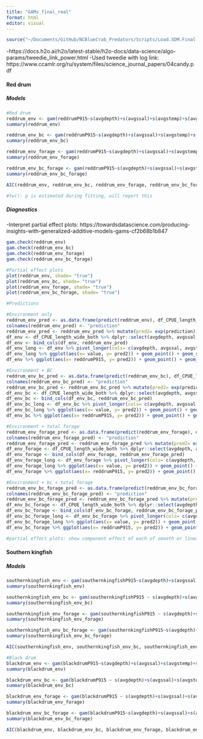 ```yaml
---
title: "GAMs_final_real"
format: html
editor: visual
---
```


```r
source("~/Documents/GitHub/NCBlueCrab_Predators/Scripts/Load.SDM.Final.R")
```

-https://docs.h2o.ai/h2o/latest-stable/h2o-docs/data-science/algo-params/tweedie_link_power.html -Used tweedie with log link: https://www.ccamlr.org/ru/system/files/science_journal_papers/04candy.pdf

#### Red drum

##### Models

```r
#Red drum 
reddrum_env <- gam(reddrumP915~s(avgdepth)+s(avgssal)+s(avgstemp)+s(avgsdo)+s(SAVkm)+s(NoFishRest)+factor(Yearfactor), family= tw(link= "log",), data=df_CPUE_length_wide_both)
summary(reddrum_env)

reddrum_env_bc <- gam(reddrumP915~s(avgdepth)+s(avgssal)+s(avgstemp)+s(avgsdo)+s(SAVkm)+s(NoFishRest)+factor(Yearfactor) + s(smallbluecrabP120), family= tw(link= "log"), data=df_CPUE_length_wide_both)
summary(reddrum_env_bc)

reddrum_env_forage <- gam(reddrumP915~s(avgdepth)+s(avgssal)+s(avgstemp)+s(avgsdo)+s(SAVkm)+s(NoFishRest)+factor(Yearfactor) + s(reddrumP915forageP915) + s(reddrumP915forageP120), family= tw(link= "log"), data=df_CPUE_length_wide_both)
summary(reddrum_env_forage)

reddrum_env_bc_forage <- gam(reddrumP915~s(avgdepth)+s(avgssal)+s(avgstemp) + s(avgsdo)+s(SAVkm)+s(NoFishRest)+factor(Yearfactor) + s(reddrumP915forageP120) + s(reddrumP915forageP915) + s(smallbluecrabP120), family= tw(link= "log"),  data=df_CPUE_length_wide_both)
summary(reddrum_env_bc_forage)

AIC(reddrum_env, reddrum_env_bc, reddrum_env_forage, reddrum_env_bc_forage) %>% arrange(AIC)

#tw(): p is estimated during fitting, will report this 
```

##### Diagnostics

-Interpret partial effect plots: https://towardsdatascience.com/producing-insights-with-generalized-additive-models-gams-cf2b68b1b847

```r
gam.check(reddrum_env)
gam.check(reddrum_env_bc)
gam.check(reddrum_env_forage)
gam.check(reddrum_env_bc_forage)

#Partial effect plots
plot(reddrum_env, shade= "true") 
plot(reddrum_env_bc, shade= "true") 
plot(reddrum_env_forage, shade= "true") 
plot(reddrum_env_bc_forage, shade= "true") 

#Predictions 

#Environment only 
reddrum_env_pred <- as.data.frame(predict(reddrum_env), df_CPUE_length_wide_both, type= "response")
colnames(reddrum_env_pred) <- "prediction"
reddrum_env_pred <- reddrum_env_pred %>% mutate(pred2= exp(prediction)) #get predictions on correct scale 
df_env <- df_CPUE_length_wide_both %>% dplyr::select(avgdepth, avgssal, avgstemp, avgsdo, SAVkm, NoFishRest, Yearfactor, reddrumP915)
df_env <- bind_cols(df_env, reddrum_env_pred)
df_env_long <- df_env %>% pivot_longer(cols= c(avgdepth, avgssal, avgstemp, avgsdo, SAVkm, NoFishRest, reddrumP915), names_to= "predictor")
df_env_long %>% ggplot(aes(x= value, y= pred2)) + geom_point() + geom_smooth(loess=TRUE) + facet_wrap(~predictor, scales= "free") + standard_theme + ylab("Predicted red drum CPUE")
df_env %>% ggplot(aes(x= reddrumP915, y= pred2)) + geom_point() + geom_smooth(loess=TRUE) + standard_theme

#Environment + BC 
reddrum_env_bc_pred <- as.data.frame(predict(reddrum_env_bc), df_CPUE_length_wide_both, type= "response")
colnames(reddrum_env_bc_pred) <- "prediction"
reddrum_env_bc_pred <- reddrum_env_bc_pred %>% mutate(pred2= exp(prediction)) #get predictions on correct scale 
df_env_bc <- df_CPUE_length_wide_both %>% dplyr::select(avgdepth, avgssal, avgstemp, avgsdo, SAVkm, NoFishRest, Yearfactor, reddrumP915, smallbluecrabP120)
df_env_bc <- bind_cols(df_env_bc, reddrum_env_bc_pred)
df_env_bc_long <- df_env_bc %>% pivot_longer(cols= c(avgdepth, avgssal, avgstemp, avgsdo, SAVkm, NoFishRest, reddrumP915, smallbluecrabP120), names_to= "predictor")
df_env_bc_long %>% ggplot(aes(x= value, y= pred2)) + geom_point() + geom_smooth(loess=TRUE) + facet_wrap(~predictor, scales= "free") + standard_theme + ylab("Predicted red drum CPUE")
df_env_bc %>% ggplot(aes(x= reddrumP915, y= pred2)) + geom_point() + geom_smooth(loess=TRUE) + standard_theme

#Environment + total forage
reddrum_env_forage_pred <- as.data.frame(predict(reddrum_env_forage), df_CPUE_length_wide_both, type= "response")
colnames(reddrum_env_forage_pred) <- "prediction"
reddrum_env_forage_pred <- reddrum_env_forage_pred %>% mutate(pred2= exp(prediction)) #get predictions on correct scale 
df_env_forage <- df_CPUE_length_wide_both %>% dplyr::select(avgdepth, avgssal, avgstemp, avgsdo, SAVkm, NoFishRest, Yearfactor, reddrumP915, reddrumP915forageP915, reddrumP915forageP120)
df_env_forage <- bind_cols(df_env_forage, reddrum_env_forage_pred)
df_env_forage_long <- df_env_forage %>% pivot_longer(cols= c(avgdepth, avgssal, avgstemp, avgsdo, SAVkm, NoFishRest, reddrumP915, reddrumP915forageP915, reddrumP915forageP120), names_to= "predictor")
df_env_forage_long %>% ggplot(aes(x= value, y= pred2)) + geom_point() + geom_smooth(loess=TRUE) + facet_wrap(~predictor, scales= "free") + standard_theme + ylab("Predicted red drum CPUE")
df_env_forage %>% ggplot(aes(x= reddrumP915, y= pred2)) + geom_point() + geom_smooth(loess=TRUE) + standard_theme

#Environment + bc + total forage
reddrum_env_bc_forage_pred <- as.data.frame(predict(reddrum_env_bc_forage), df_CPUE_length_wide_both, type= "response")
colnames(reddrum_env_bc_forage_pred) <- "prediction"
reddrum_env_bc_forage_pred <- reddrum_env_bc_forage_pred %>% mutate(pred2= exp(prediction)) #get predictions on correct scale 
df_env_bc_forage <- df_CPUE_length_wide_both %>% dplyr::select(avgdepth, avgssal, avgstemp, avgsdo, SAVkm, NoFishRest, Yearfactor, reddrumP915, smallbluecrabP120, reddrumP915forageP915, reddrumP915forageP120)
df_env_bc_forage <- bind_cols(df_env_bc_forage, reddrum_env_bc_forage_pred)
df_env_bc_forage_long <- df_env_bc_forage %>% pivot_longer(cols= c(avgdepth, avgssal, avgstemp, avgsdo, SAVkm, NoFishRest, reddrumP915, smallbluecrabP120, reddrumP915forageP915, reddrumP915forageP120), names_to= "predictor")
df_env_bc_forage_long %>% ggplot(aes(x= value, y= pred2)) + geom_point() + geom_smooth(loess=TRUE) + facet_wrap(~predictor, scales= "free") + standard_theme + ylab("Predicted red drum CPUE")
df_env_bc_forage %>% ggplot(aes(x= reddrumP915, y= pred2)) + geom_point() + geom_smooth(loess=TRUE) + standard_theme

#partial effect plots: show component effect of each of smooth or linear terms in model, centered around mean: increase or decrease in y axis is reflected in average predicted value of response, if above 0 than higher than average, decrease in ssal decreases # of reddrum  
```

#### Southern kingfish

##### Models

```r
southernkingfish_env <- gam(southernkingfishP915~s(avgdepth)+s(avgssal)+s(avgstemp)+s(avgsdo)+s(SAVkm)+s(NoFishRest)+factor(Yearfactor), family= tw(link= "log"), data=df_CPUE_length_wide_both)
summary(southernkingfish_env)

southernkingfish_env_bc <- gam(southernkingfishP915 ~ s(avgdepth)+s(avgssal)+s(avgstemp)+s(avgsdo)+s(SAVkm)+s(NoFishRest)+factor(Yearfactor) + s(smallbluecrabP120), family= tw(link= "log"), data=df_CPUE_length_wide_both)
summary(southernkingfish_env_bc)

southernkingfish_env_forage <- gam(southernkingfishP915 ~ s(avgdepth)+s(avgssal)+s(avgstemp)+s(avgsdo)+s(SAVkm)+s(NoFishRest)+factor(Yearfactor) + s(southernkingfishP915forageP915) + s(southernkingfishP915forageP120), family= tw(link= "log"), data=df_CPUE_length_wide_both)
summary(southernkingfish_env_forage)

southernkingfish_env_bc_forage <- gam(southernkingfishP915~s(avgdepth)+s(avgssal)+s(avgstemp) + s(avgsdo)+s(SAVkm)+s(NoFishRest)+factor(Yearfactor) + s(southernkingfishP915forageP120) + s(southernkingfishP915forageP915) + s(smallbluecrabP120), family= tw(link= "log"), data=df_CPUE_length_wide_both)
summary(southernkingfish_env_bc_forage)

AIC(southernkingfish_env, southernkingfish_env_bc, southernkingfish_env_forage, southernkingfish_env_bc_forage) %>% arrange(AIC)
```

```r
#Black drum
blackdrum_env <- gam(blackdrumP915~s(avgdepth)+s(avgssal)+s(avgstemp)+s(avgsdo)+s(SAVkm)+s(NoFishRest)+factor(Yearfactor), family= tw(link= "log"), data=df_CPUE_length_wide_both)
summary(blackdrum_env)

blackdrum_env_bc <- gam(blackdrumP915 ~ s(avgdepth)+s(avgssal)+s(avgstemp)+s(avgsdo)+s(SAVkm)+s(NoFishRest)+factor(Yearfactor) + s(smallbluecrabP120), family= tw(link= "log"), data=df_CPUE_length_wide_both)
summary(blackdrum_env_bc)

blackdrum_env_forage <- gam(blackdrumP915 ~ s(avgdepth)+s(avgssal)+s(avgstemp)+s(avgsdo)+s(SAVkm)+s(NoFishRest)+factor(Yearfactor) + s(blackdrumP915forageP120), family= tw(link= "log"), data=df_CPUE_length_wide_both)
summary(blackdrum_env_forage)

blackdrum_env_bc_forage <- gam(blackdrumP915~s(avgdepth)+s(avgssal)+s(avgstemp) + s(avgsdo)+s(SAVkm)+s(NoFishRest)+factor(Yearfactor) + s(blackdrumP915forageP120) + s(smallbluecrabP120), family= tw(link= "log"), data=df_CPUE_length_wide_both)
summary(blackdrum_env_bc_forage)

AIC(blackdrum_env, blackdrum_env_bc, blackdrum_env_forage, blackdrum_env_bc_forage) %>% arrange(AIC)
```
